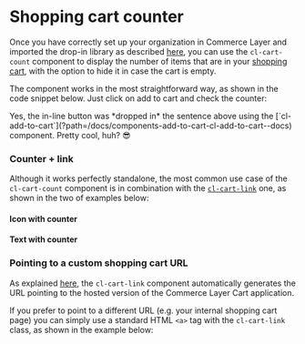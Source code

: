 
<Meta of={Stories} />

# Shopping cart counter

Once you have correctly set up your organization in Commerce Layer and imported the drop-in library as described [here](?path=/docs/getting-started--docs), you can use the `cl-cart-count` component to display the number of items that are in your [shopping cart](?path=/docs/components-cart-cl-cart--docs), with the option to hide it in case the cart is empty. 

<Controls of={Stories.Basic} />

The component works in the most straightforward way, as shown in the code snippet below. Just click on <cl-add-to-cart class="mx-1 px-2 py-1" code={codes.available}>add to cart</cl-add-to-cart> and check the counter:

<Canvas of={Stories.Basic} />

<Alert title="Just in case you were wondering..." type="success">
  Yes, the in-line button was *dropped in* the sentence above using the [`cl-add-to-cart`](?path=/docs/components-add-to-cart-cl-add-to-cart--docs) component. Pretty cool, huh? 😎
</Alert>

### Counter + link

Although it works perfectly standalone, the most common use case of the `cl-cart-count` component is in combination with the [`cl-cart-link`](?path=/docs/components-cart-cl-cart-link--docs) one, as shown in the two of examples below:

#### Icon with counter

<Canvas of={Stories.WithIcon} />

#### Text with counter

<Canvas of={Stories.WithText} />

###  Pointing to a custom shopping cart URL

As explained [here](?path=/docs/components-cart-cl-cart-link--docs), the `cl-cart-link` component automatically generates the URL pointing to the hosted version of the Commerce Layer Cart application.

If you prefer to point to a different URL (e.g. your internal shopping cart page) you can simply use a standard HTML `<a>` tag with the `cl-cart-link` class, as shown in the example below:

<Canvas of={Stories.LinkWithStyle} />

